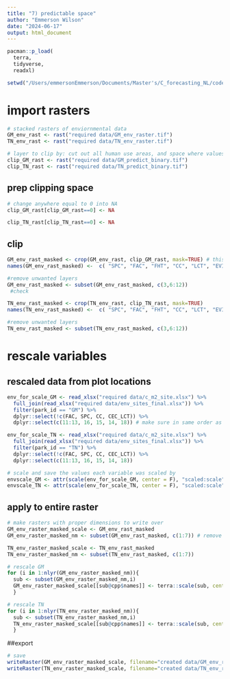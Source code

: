 ```yaml
---
title: "7) predictable space"
author: "Emmerson Wilson"
date: "2024-06-17"
output: html_document
---
```


```r
pacman::p_load(
  terra,
  tidyverse,
  readxl)
```


```r
setwd("/Users/emmersonEmmerson/Documents/Master's/C_forecasting_NL/code_for_stats/c_gap_predictions")
```

# import rasters
```r
# stacked rasters of enviornmental data
GM_env_rast <- rast("required data/GM_env_raster.tif") 
TN_env_rast <- rast("required data/TN_env_raster.tif") 

# layer to clip by: cut out all human use areas, and space where values of environmental variables in top models are outside of range sampled, all wetlands
clip_GM_rast <- rast("required data/GM_predict_binary.tif") 
clip_TN_rast <- rast("required data/TN_predict_binary.tif")
```

## prep clipping space
```r
# change anywhere equal to 0 into NA
clip_GM_rast[clip_GM_rast==0] <- NA

clip_TN_rast[clip_TN_rast==0] <- NA
```

## clip
```r
GM_env_rast_masked <- crop(GM_env_rast, clip_GM_rast, mask=TRUE) # this part isn't taking out the proper cells *had to make the mask a raster
names(GM_env_rast_masked) <-  c( "SPC", "FAC", "FHT", "CC", "LCT", "EVIamp", "EVImed","SLO", "ELE", "ASP", "LGS", "Moose_new",  "Moose_newl",  "Moose_newh",  "Moose_newx") # name layers

#remove unwanted layers
GM_env_rast_masked <- subset(GM_env_rast_masked, c(3,6:12))
 #check

TN_env_rast_masked <- crop(TN_env_rast, clip_TN_rast, mask=TRUE)
names(TN_env_rast_masked) <-  c( "SPC", "FAC", "FHT", "CC", "LCT", "EVIamp", "EVImed","SLO", "ELE", "ASP", "LGS", "Moose_new",  "Moose_newl",  "Moose_newh",  "Moose_newx") # name layers

#remove unwanted layers
TN_env_rast_masked <- subset(TN_env_rast_masked, c(3,6:12))
```

# rescale variables
## rescaled data from plot locations
```r
env_for_scale_GM <- read_xlsx("required data/c_m2_site.xlsx") %>%
  full_join(read_xlsx("required data/env_sites_final.xlsx")) %>% 
  filter(park_id == "GM") %>% 
  dplyr::select(!c(FAC, SPC, CC, CEC_LCT)) %>% 
  dplyr::select(c(11:13, 16, 15, 14, 18)) # make sure in same order as raster stack

env_for_scale_TN <- read_xlsx("required data/c_m2_site.xlsx") %>%
  full_join(read_xlsx("required data/env_sites_final.xlsx")) %>% 
  filter(park_id == "TN") %>% 
  dplyr::select(!c(FAC, SPC, CC, CEC_LCT)) %>% 
  dplyr::select(c(11:13, 16, 15, 14, 18))

# scale and save the values each variable was scaled by
envscale_GM <- attr(scale(env_for_scale_GM, center = F), "scaled:scale") 
envscale_TN <- attr(scale(env_for_scale_TN, center = F), "scaled:scale") 
```

## apply to entire raster
```r
# make rasters with proper dimensions to write over
GM_env_raster_masked_scale <- GM_env_rast_masked
GM_env_raster_masked_nm <- subset(GM_env_rast_masked, c(1:7)) # remove moose from stack of rasters to be scaled

TN_env_raster_masked_scale <- TN_env_rast_masked
TN_env_raster_masked_nm <- subset(TN_env_rast_masked, c(1:7))

# rescale GM
for (i in 1:nlyr(GM_env_raster_masked_nm)){
  sub <- subset(GM_env_raster_masked_nm,i)
  GM_env_raster_masked_scale[[sub@cpp$names]] <- terra::scale(sub, center = FALSE, scale = envscale_GM[[i]])
  }

# rescale TN
for (i in 1:nlyr(TN_env_raster_masked_nm)){
  sub <- subset(TN_env_raster_masked_nm,i)
  TN_env_raster_masked_scale[[sub@cpp$names]] <- terra::scale(sub, center = FALSE, scale = envscale_TN[[i]])
  }
```

##export
```r
# save
writeRaster(GM_env_raster_masked_scale, filename="created data/GM_env_raster_masked_scaled.tif", overwrite=TRUE)
writeRaster(TN_env_raster_masked_scale, filename="created data/TN_env_raster_masked_scaled.tif", overwrite=TRUE)
```


